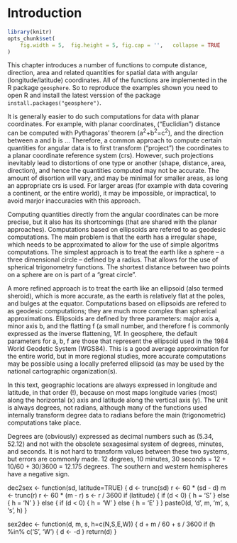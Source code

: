 # Introduction


```r
library(knitr)
opts_chunk$set(
	fig.width = 5,	fig.height = 5,	fig.cap = '', 	collapse = TRUE
)
```


This chapter introduces a number of functions to compute distance, direction, area and related quantities for spatial data with angular (longitude/latitude) coordinates. All of the functions are implemented in the R package `geosphere`. So to reproduce the examples shown you need to open R and install the latest verssion of the package `install.packages("geosphere")`.

It is generally easier to do such computations for data with planar coordinates. For example, with planar coordinates, ("Euclidian") distance can be computed with Pythagoras' theorem (a^2^+b^2^=c^2^), and the direction between a and b is ... Therefore, a common approach to compute certain quantities for angular data is to first transform ("project") the coordinates to a planar coordinate reference system (crs). However, such projections inevitably lead to  distortions of one type or another (shape, distance, area, direction), and hence the quantities computed may not be accurate. The amount of disortion will vary, and may be minimal for smaller areas, as long an appropriate crs is used. For larger areas (for example with data covering a continent, or the entire world), it may be impossible, or impractical, to avoid marjor inaccuracies with this approach.

Computing quantities directly from the angular coordinates can be more precise, but it also has its shortcomings (that are shared with the planar approaches). Computations based on ellipsoids are refered to as geodesic computations. The main problem is that the earth has a  irregular shape, which needs to be approximated to allow for the use of simple algoritms computations. The simplest approach is to treat the earth like a sphere -- a three dimensional circle -- defined by a radius. That allows for the use of spherical trigonometry functions. The shortest distance between two points on a sphere are on is part of a "great circle". 

A more refined approach is to treat the earth like an ellipsoid (also termed sheroid), which is more accurate, as the earth is relatively flat at the poles, and bulges at the equator. Computations based on ellipsoids are refered to as geodesic computations; they are much more complex than spherical approximations. Ellipsoids are defined by three parameters: major axis a, minor axis b, and the flatting f (a small number, and therefore f is commonly expressed as the inverse flattening, 1/f. In geosphere, the default parameters for a, b, f are those that represent the ellipsoid used in the 1984 World Geodetic System (WGS84). This is a good average approximation for the entire world, but in more regional studies, more accurate computations may be possible using a locally preferred ellipsoid (as may be used by the national cartographic organization(s). 

In this text, geographic locations are always expressed in longitude and latitude, in that order (!), because on most maps longitude varies (most) along the horizontal (x) axis and latitude along the vertical axis (y). The unit is always degrees, not radians, although many of the functions used internally transform degree data to radians before the main (trigonometric) computations take place. 
 
Degrees are (obviously) expressed as decimal numbers such as (5.34, 52.12) and not with the obsolete sexagesimal system of degrees, minutes, and seconds. It is not hard to transform values between these two systems, but errors are commonly made. 12 degrees, 10 minutes, 30 seconds = 12 + 10/60 + 30/3600 =  12.175 degrees. The southern and western hemispheres have a negative sign.


dec2sex <- function(sd, latitude=TRUE) {
	d <- trunc(sd)
	r <- 60 * (sd - d)
	m <- trunc(r)
	r <- 60 * (m - r)
	s <- r / 3600
	if (latitude) {
		if (d < 0) {
			h = 'S'
		} else {
			h = 'N'
		}
	} else {
		if (d < 0) {
			h = 'W'
		} else {
			h = 'E'
		}
	}
	paste0(d, 'd ', m, 'm ', s, 's ', h)
}


sex2dec <- function(d, m, s, h=c(N,S,E,W)) {
	d  + m / 60 + s / 3600
	if (h %in% c('S', 'W') {
		d <- -d
	}
	return(d)
}



